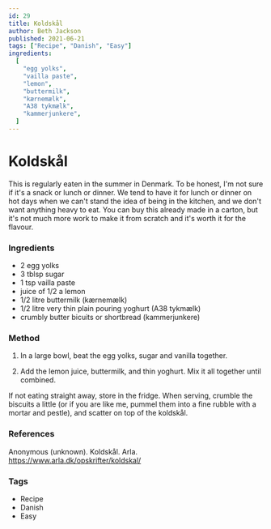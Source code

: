 ```yaml
---
id: 29
title: Koldskål
author: Beth Jackson
published: 2021-06-21
tags: ["Recipe", "Danish", "Easy"]
ingredients:
  [
    "egg yolks",
    "vailla paste",
    "lemon",
    "buttermilk",
    "kærnemælk",
    "A38 tykmælk",
    "kammerjunkere",
  ]
---
```


# Koldskål

<BlogTextWrapper>

This is regularly eaten in the summer in Denmark. To be honest, I'm not sure if it's a snack or lunch or dinner. We tend to have it for lunch or dinner on hot days when we can't stand the idea of being in the kitchen, and we don't want anything heavy to eat. You can buy this already made in a carton, but it's not much more work to make it from scratch and it's worth it for the flavour.

</BlogTextWrapper>

<BlogTextWrapper>

### Ingredients

- 2 egg yolks
- 3 tblsp sugar
- 1 tsp vailla paste
- juice of 1/2 a lemon
- 1/2 litre buttermilk (kærnemælk)
- 1/2 litre very thin plain pouring yoghurt (A38 tykmælk)
- crumbly butter bicuits or shortbread (kammerjunkere)

</BlogTextWrapper>

<BlogTextWrapper>

### Method

1. In a large bowl, beat the egg yolks, sugar and vanilla together.

2. Add the lemon juice, buttermilk, and thin yoghurt. Mix it all together until combined.

If not eating straight away, store in the fridge. When serving, crumble the biscuits a little (or if you are like me, pummel them into a fine rubble with a mortar and pestle), and scatter on top of the koldskål.

</BlogTextWrapper>

<BlogTextWrapper>

### References

Anonymous (unknown). Koldskål. Arla. https://www.arla.dk/opskrifter/koldskal/

</BlogTextWrapper>

<BlogTextWrapper>

### Tags

- Recipe
- Danish
- Easy

</BlogTextWrapper>
